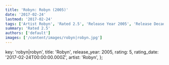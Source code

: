```yaml
---
title: 'Robyn: Robyn (2005)'
date: '2017-02-24'
lastmod: '2017-02-24'
tags: ['Artist Robyn', 'Rated 2.5', 'Release Year 2005', 'Release Decade 2000']
summary: 'Rated 2.5'
authors: ['default']
images: ['/content/images/robyn|robyn.jpg']
---
```


  key: 'robyn|robyn',
  title: 'Robyn',
  release_year: 2005,
  rating: 5,
  rating_date: '2017-02-24T00:00:00.000Z',
  artist: 'Robyn',
};

<MusicRating data={data} />
